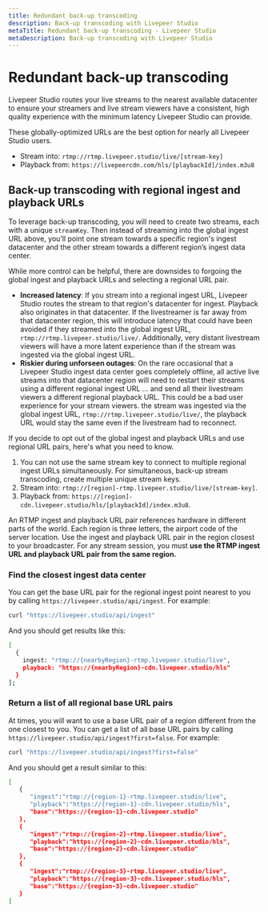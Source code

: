 ```yaml
---
title: Redundant back-up transcoding
description: Back-up transcoding with Livepeer Studio
metaTitle: Redundant back-up transcoding - Livepeer Studio
metaDescription: Back-up transcoding with Livepeer Studio
---
```


# Redundant back-up transcoding

Livepeer Studio routes your live streams to the nearest available datacenter to
ensure your streamers and live stream viewers have a consistent, high quality
experience with the minimum latency Livepeer Studio can provide.

These globally-optimized URLs are the best option for nearly all Livepeer Studio
users.

- Stream into: `rtmp://rtmp.livepeer.studio/live/[stream-key]`
- Playback from: `https://livepeercdn.com/hls/[playbackId]/index.m3u8`

## Back-up transcoding with regional ingest and playback URLs

To leverage back-up transcoding, you will need to create two streams, each with
a unique `streamKey`. Then instead of streaming into the global ingest URL
above, you’ll point one stream towards a specific region's ingest datacenter and
the other stream towards a different region’s ingest data center.

While more control can be helpful, there are downsides to forgoing the global
ingest and playback URLs and selecting a regional URL pair.

- **Increased latency**: If you stream into a regional ingest URL, Livepeer Studio
  routes the stream to that region's datacenter for ingest. Playback also
  originates in that datacenter. If the livestreamer is far away from that
  datacenter region, this will introduce latency that could have been avoided if
  they streamed into the global ingest URL, `rtmp://rtmp.livepeer.studio/live/`.
  Additionally, very distant livestream viewers will have a more latent
  experience than if the stream was ingested via the global ingest URL.
- **Riskier during unforseen outages**: On the rare occasional that a
  Livepeer Studio ingest data center goes completely offline, all active live
  streams into that datacenter region will need to restart their streams using a
  different regional ingest URL ... and send all their livestream viewers a
  different regional playback URL. This could be a bad user experience for your
  stream viewers. the stream was ingested via the global ingest URL,
  `rtmp://rtmp.livepeer.studio/live/`, the playback URL would stay the same even if
  the livestream had to reconnect.

If you decide to opt out of the global ingest and playback URLs and use regional
URL pairs, here's what you need to know.

1. You can not use the same stream key to connect to multiple regional ingest
   URLs simultaneously. For simultaneous, back-up stream transcoding, create
   multiple unique stream keys.
2. Stream into: `rtmp://[region]-rtmp.livepeer.studio/live/[stream-key]`.
3. Playback from:
   `https://[region]-cdn.livepeer.studio/hls/[playbackId]/index.m3u8`.

An RTMP ingest and playback URL pair references hardware in different parts of
the world. Each region is three letters, the airport code of the server
location. Use the ingest and playback URL pair in the region closest to your
broadcaster. For any stream session, you must **use the RTMP ingest URL and
playback URL pair from the same region.**

### Find the closest ingest data center

You can get the base URL pair for the regional ingest point nearest to you by
calling `https://livepeer.studio/api/ingest`. For example:

```bash
curl "https://livepeer.studio/api/ingest"
```

And you should get results like this:

```bash
[
  {
    ingest: "rtmp://{nearbyRegion}-rtmp.livepeer.studio/live",
    playback: "https://{nearbyRegion}-cdn.livepeer.studio/hls"
  }
];
```

### Return a list of all regional base URL pairs

At times, you will want to use a base URL pair of a region different from the
one closest to you. You can get a list of all base URL pairs by calling
`https://livepeer.studio/api/ingest?first=false`. For example:

```bash
curl "https://livepeer.studio/api/ingest?first=false"
```

And you should get a result similar to this:

```bash
[
   {
      "ingest":"rtmp://{region-1}-rtmp.livepeer.studio/live",
      "playback":"https://{region-1}-cdn.livepeer.studio/hls",
      "base":"https://{region-1}-cdn.livepeer.studio"
   },
   {
      "ingest":"rtmp://{region-2}-rtmp.livepeer.studio/live",
      "playback":"https://{region-2}-cdn.livepeer.studio/hls",
      "base":"https://{region-2}-cdn.livepeer.studio"
   },
   {
      "ingest":"rtmp://{region-3}-rtmp.livepeer.studio/live",
      "playback":"https://{region-3}-cdn.livepeer.studio/hls",
      "base":"https://{region-3}-cdn.livepeer.studio"
   }
]
```

